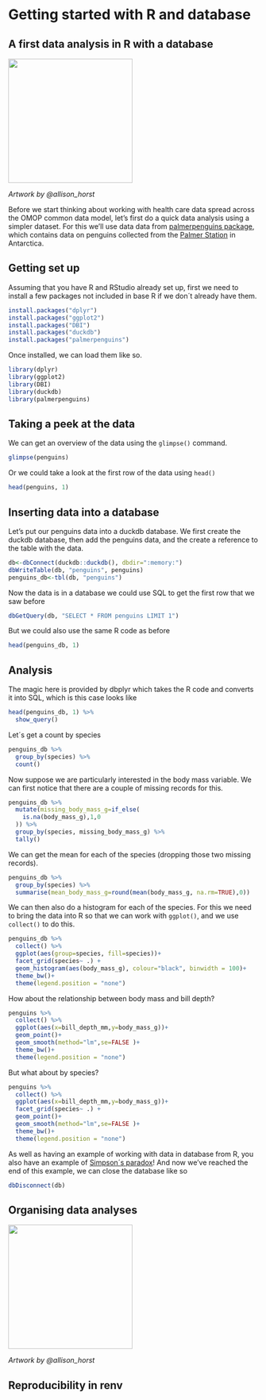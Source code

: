 # Getting started with R and database

## A first data analysis in R with a database

![](images/lter_penguins.png){width="250"}

*Artwork by \@allison_horst*

Before we start thinking about working with health care data spread across the OMOP common data model, let's first do a quick data analysis using a simpler dataset. For this we'll use data data from [palmerpenguins package](https://allisonhorst.github.io/palmerpenguins/), which contains data on penguins collected from the [Palmer Station](https://en.wikipedia.org/wiki/Palmer_Station) in Antarctica.

## Getting set up

Assuming that you have R and RStudio already set up, first we need to install a few packages not included in base R if we don´t already have them.

```r
install.packages("dplyr")
install.packages("ggplot2")
install.packages("DBI")
install.packages("duckdb")
install.packages("palmerpenguins")
```

Once installed, we can load them like so.

```r
library(dplyr)
library(ggplot2)
library(DBI)
library(duckdb)
library(palmerpenguins)
```

## Taking a peek at the data

We can get an overview of the data using the `glimpse()` command.

```r
glimpse(penguins)
```

Or we could take a look at the first row of the data using `head()`

```r
head(penguins, 1)
```

## Inserting data into a database

Let's put our penguins data into a duckdb database. We first create the duckdb database, then add the penguins data, and the create a reference to the table with the data.

```r
db<-dbConnect(duckdb::duckdb(), dbdir=":memory:")
dbWriteTable(db, "penguins", penguins)
penguins_db<-tbl(db, "penguins")
```

Now the data is in a database we could use SQL to get the first row that we saw before

```r
dbGetQuery(db, "SELECT * FROM penguins LIMIT 1")
```

But we could also use the same R code as before

```r
head(penguins_db, 1)
```

## Analysis

The magic here is provided by dbplyr which takes the R code and converts it into SQL, which is this case looks like

```r
head(penguins_db, 1) %>% 
  show_query()
```

Let´s get a count by species

```r
penguins_db %>% 
  group_by(species) %>% 
  count()
```

Now suppose we are particularly interested in the body mass variable. We can first notice that there are a couple of missing records for this.

```r
penguins_db %>% 
  mutate(missing_body_mass_g=if_else(
    is.na(body_mass_g),1,0
  )) %>% 
  group_by(species, missing_body_mass_g) %>% 
  tally()
```

We can get the mean for each of the species (dropping those two missing records).

```r
penguins_db %>% 
  group_by(species) %>% 
  summarise(mean_body_mass_g=round(mean(body_mass_g, na.rm=TRUE),0))
```

We can then also do a histogram for each of the species. For this we need to bring the data into R so that we can work with `ggplot()`, and we use `collect()` to do this.

```r
penguins_db %>% 
  collect() %>% 
  ggplot(aes(group=species, fill=species))+
  facet_grid(species~ .) +
  geom_histogram(aes(body_mass_g), colour="black", binwidth = 100)+
  theme_bw()+
  theme(legend.position = "none") 
```

How about the relationship between body mass and bill depth?

```r
penguins %>% 
  collect() %>% 
  ggplot(aes(x=bill_depth_mm,y=body_mass_g))+
  geom_point()+
  geom_smooth(method="lm",se=FALSE )+
  theme_bw()+
  theme(legend.position = "none") 
```

But what about by species?

```r
penguins %>% 
  collect() %>% 
  ggplot(aes(x=bill_depth_mm,y=body_mass_g))+
  facet_grid(species~ .) +
  geom_point()+
  geom_smooth(method="lm",se=FALSE )+
  theme_bw()+
  theme(legend.position = "none") 
```

As well as having an example of working with data in database from R, you also have an example of [Simpson´s paradox](https://en.wikipedia.org/wiki/Simpson%27s_paradox)! And now we've reached the end of this example, we can close the database like so

```r
dbDisconnect(db)
```

## Organising data analyses 

![](images/EnepKxNVQAAhNhg.jpg){width="250"}

*Artwork by \@allison_horst*

## Reproducibility in renv

## 
